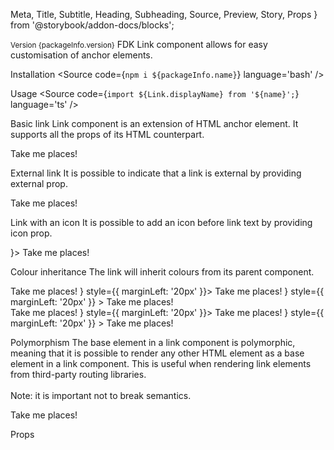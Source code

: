   Meta,
  Title,
  Subtitle,
  Heading,
  Subheading,
  Source,
  Preview,
  Story,
  Props
} from '@storybook/addon-docs/blocks';



<Meta title='Components/Link' />

<Title>Link</Title>
<Subtitle>
  <small>Version {packageInfo.version}</small>
</Subtitle>
<Subtitle>
  FDK Link component allows for easy customisation of anchor elements.
</Subtitle>

<Heading>Installation</Heading>
<Source code={`npm i ${packageInfo.name}`} language='bash' />

<Heading>Usage</Heading>
<Source code={`import ${Link.displayName} from '${name}';`} language='ts' />

<Subheading>Basic link</Subheading>
<Subtitle>
  Link component is an extension of HTML anchor element. It supports all the
  props of its HTML counterpart.
</Subtitle>

<Preview>
  <Story name='Basic link'>
    <div style={{ padding: '10px' }}>
      <Link href='#'>Take me places!</Link>
    </div>
  </Story>
</Preview>

<Subheading>External link</Subheading>
<Subtitle>
  It is possible to indicate that a link is external by providing external prop.
</Subtitle>

<Preview>
  <Story name='Basic usage'>
    <div style={{ padding: '10px' }}>
      <Link href='#' external>
        Take me places!
      </Link>
    </div>
  </Story>
</Preview>

<Subheading>Link with an icon</Subheading>
<Subtitle>
  It is possible to add an icon before link text by providing icon prop.
</Subtitle>

<Preview>
  <Story name='Link with an icon'>
    <div style={{ padding: '10px' }}>
      <Link href='#' icon={<FavouriteIcon />}>
        Take me places!
      </Link>
    </div>
  </Story>
</Preview>

<Subheading>Colour inheritance</Subheading>
<Subtitle>The link will inherit colours from its parent component.</Subtitle>

<Preview>
  <Story name='Colour inheritance'>
    <div
      style={{
        display: 'flex',
        padding: '10px',
        background: theme.colour(Colour.NEUTRAL, 'N60')({}),
        color: theme.colour(Colour.NEUTRAL, 'N0')({})
      }}
    >
      <Link href='#'>Take me places!</Link>
      <Link href='#' icon={<FavouriteIcon />} style={{ marginLeft: '20px' }}>
        Take me places!
      </Link>
      <Link
        href='#'
        external
        icon={<FavouriteIcon />}
        style={{ marginLeft: '20px' }}
      >
        Take me places!
      </Link>
    </div>
    <div
      style={{
        display: 'flex',
        padding: '10px',
        background: theme.colour(Colour.NEUTRAL, 'N60')({}),
        color: theme.colour(Colour.RED, 'R40')({})
      }}
    >
      <Link href='#'>Take me places!</Link>
      <Link href='#' icon={<FavouriteIcon />} style={{ marginLeft: '20px' }}>
        Take me places!
      </Link>
      <Link
        href='#'
        external
        icon={<FavouriteIcon />}
        style={{ marginLeft: '20px' }}
      >
        Take me places!
      </Link>
    </div>
  </Story>
</Preview>

<Subheading>Polymorphism</Subheading>
<Subtitle>
  The base element in a link component is polymorphic, meaning that it is
  possible to render any other HTML element as a base element in a link
  component. This is useful when rendering link elements from third-party
  routing libraries.
  <br />
  <br />
  Note: it is important not to break semantics.
</Subtitle>

<Preview>
  <Story name='Polymorphism'>
    <div style={{ padding: '10px' }}>
      <Link href='#' as='span'>
        Take me places!
      </Link>
    </div>
  </Story>
</Preview>

<Heading>Props</Heading>
<Props of={Link} />
